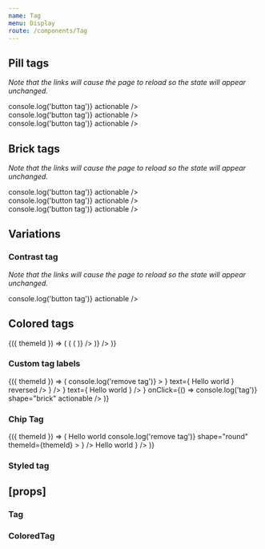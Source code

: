 ```yaml
---
name: Tag
menu: Display
route: /components/Tag
---
```



<PageTitle title="Tag" src="components/Tags" />

## Pill tags

_Note that the links will cause the page to reload so the state will appear unchanged._

<Playground>
  <ThemeWrapper>
    <Rhythm m={2}>
      <Tag size="small" label="Read only tag" />
      <Tag size="small" label="Button tag" onClick={() => console.log('button tag')} actionable />
      <Tag size="small" label="Link tag" as="a" href="#tag" actionable />
    </Rhythm>
    <br />
    <Rhythm m={2}>
      <Tag size="medium" label="Read only tag" />
      <Tag size="medium" label="Button tag" onClick={() => console.log('button tag')} actionable />
      <Tag size="medium" label="Link tag" as="a" href="#tag" actionable />
    </Rhythm>
    <br />
    <Rhythm m={2}>
      <Tag size="large" label="Read only tag" />
      <Tag size="large" label="Button tag" onClick={() => console.log('button tag')} actionable />
      <Tag size="large" label="Link tag" as="a" href="#tag" actionable />
    </Rhythm>
  </ThemeWrapper>
</Playground>

## Brick tags

_Note that the links will cause the page to reload so the state will appear unchanged._

<Playground>
  <ThemeWrapper>
    <Rhythm m={2}>
      <Tag size="small" shape="brick" label="Read only tag" />
      <Tag size="small" shape="brick" label="Button tag" onClick={() => console.log('button tag')} actionable />
      <Tag size="small" shape="brick" label="Link tag" as="a" href="#tag" actionable />
    </Rhythm>
    <br />
    <Rhythm m={2}>
      <Tag size="medium" shape="brick" label="Read only tag" />
      <Tag size="medium" shape="brick" label="Button tag" onClick={() => console.log('button tag')} actionable />
      <Tag size="medium" shape="brick" label="Link tag" as="a" href="#tag" actionable />
    </Rhythm>
    <br />
    <Rhythm m={2}>
      <Tag size="large" shape="brick" label="Read only tag" />
      <Tag size="large" shape="brick" label="Button tag" onClick={() => console.log('button tag')} actionable />
      <Tag size="large" shape="brick" label="Link tag" as="a" href="#tag" actionable />
    </Rhythm>
  </ThemeWrapper>
</Playground>

## Variations

### Contrast tag

_Note that the links will cause the page to reload so the state will appear unchanged._

<Playground>
  <ThemeWrapper contrast>
    <Rhythm m={2}>
      <Tag contrast label="Read only tag" />
      <Tag contrast label="Button tag" onClick={() => console.log('button tag')} actionable />
      <Tag contrast label="Link tag" as="a" href="#tag" actionable />
    </Rhythm>
  </ThemeWrapper>
</Playground>

## Colored tags

<Playground>
  <ThemeWrapper withThemeId>
    {({ themeId }) => (
      <Flex drection="row">
        <Looper
          list={[undefined, 'brick']}
          render={shape => (
            <Flex key={`shape-${shape}`} direction="column">
              <ColorLooper
                themeId={themeId}
                group="primary"
                render={({ id }) => (
                  <Rhythm key={`${shape}-${id}`} mb={1} mr={4}>
                    <TagGroup>
                      <ColoredTag shape={shape} colorId={id} label={`Color tag ${id}`} actionable />
                      <ColoredTag shape={shape} filled colorId={id} label={`Color tag ${id}`} actionable />
                    </TagGroup>
                  </Rhythm>
                )}
              />
            </Flex>
          )}
        />
      </Flex>
    )}
  </ThemeWrapper>
</Playground>

### Custom tag labels

<Playground>
  <ThemeWrapper withThemeId>
    {({ themeId }) => (
      <TagGroup>
        <Tag
          key="remove"
          label={
            <IconText
              icon={
                <IconButton
                  aria-label="Remove tag"
                  themeId={themeId}
                  color="neutral"
                  onClick={e => console.log('remove tag')}
                >
                  <TimesIcon scale="xsmall" />
                </IconButton>
              }
              text={
                <Rhythm mr={2}>
                  <span>Hello world</span>
                </Rhythm>
              }
              reversed
            />
          }
        />
        <Tag
          key="hello"
          label={
            <IconText
              icon={<BlobbrIcon scale="small" />}
              text={
                <Rhythm ml={2}>
                  <span>Hello world</span>
                </Rhythm>
              }
            />
          }
          onClick={() => console.log('tag')}
          shape="brick"
          actionable
        />
      </TagGroup>
    )}
  </ThemeWrapper>
</Playground>

### Chip Tag

<Playground>
  <ThemeWrapper withThemeId>
    {({ themeId }) => (
      <TagGroup>
        <Tag
          flush
          key="close"
          size="medium"
          label={
            <Flex direction="row" alignItems="center" justifyContent="space-between">
              <Rhythm m={1} mr={2}>
                <Avatar color="primary" size="xsmall" initials="EC" />
              </Rhythm>
              <Typography variants={['line-height-smash']}>Hello world</Typography>
              <Rhythm ml={4} p={1} style={{ marginRight: 5 }}>
                <IconButton
                  aria-label="Remove tag"
                  color="neutral"
                  noHeight
                  onClick={e => console.log('remove tag')}
                  shape="round"
                  themeId={themeId}
                >
                  <TimesIcon scale="xsmall" />
                </IconButton>
              </Rhythm>
            </Flex>
          }
        />
        <Tag
          flush
          key="check"
          size="medium"
          label={
            <Flex direction="row" alignItems="center" justifyContent="space-between">
              <Rhythm m={1} mr={2}>
                <Avatar color="primary" size="xsmall" initials="EC" />
              </Rhythm>
              <Typography variants={['line-height-smash']}>Hello world</Typography>
              <Rhythm mr={3} ml={4}>
                <CheckIcon scale="small" />
              </Rhythm>
            </Flex>
          }
        />
      </TagGroup>
    )}
  </ThemeWrapper>
</Playground>

### Styled tag

<Playground>
  <StyledTag label="Hello world" textColor="#fff" backgroundColor="#556270" borderColor="#333" />
</Playground>

## \[props\]

### Tag

<Props of={Tag} />

### ColoredTag

<Props of={ColoredTag} />
